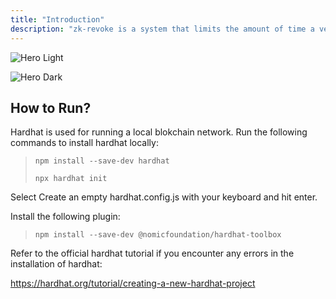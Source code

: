 ```yaml
---
title: "Introduction"
description: "zk-revoke is a system that limits the amount of time a verifier can track a VC’s revocation status. "
---
```


<img
  className="block dark:hidden"
  src="/images/hero-light.png"
  alt="Hero Light"
/>

<img
  className="hidden dark:block"
  src="/images/hero-dark.png"
  alt="Hero Dark"
/>

## How to Run?

Hardhat is used for running a local blokchain network. Run the following commands to install hardhat locally:

> `npm install --save-dev hardhat`
>
> `npx hardhat init`

Select Create an empty hardhat.config.js with your keyboard and hit enter.

Install the following plugin: 

> `npm install --save-dev @nomicfoundation/hardhat-toolbox`

Refer to the official hardhat tutorial if you encounter any errors in the installation of hardhat: 

https://hardhat.org/tutorial/creating-a-new-hardhat-project

## 